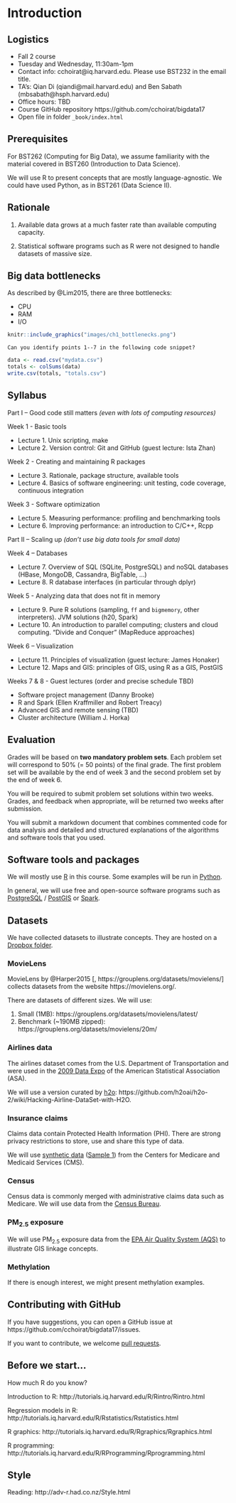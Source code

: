 # Introduction {#intro}

## Logistics

- Fall 2 course
- Tuesday and Wednesday, 11:30am-1pm
- Contact info: cchoirat@iq.harvard.edu.  Please use BST232 in the email title.
- TA's: Qian Di (qiandi@mail.harvard.edu) and Ben Sabath (mbsabath@hsph.harvard.edu)
- Office hours: TBD
- Course GitHub repository https://github.com/cchoirat/bigdata17
- Open file in folder `_book/index.html`

## Prerequisites

For BST262 (Computing for Big Data), we assume familiarity with the material covered in BST260 (Introduction to Data Science).

We will use R to present concepts that are mostly language-agnostic.  We could have used Python, as in BST261 (Data Science II).

## Rationale

1. Available data grows at a much faster rate than available computing capacity.

2. Statistical software programs such as R were not designed to handle datasets of massive size.

## Big data bottlenecks

As described by @Lim2015, there are three bottlenecks:

- CPU
- RAM
- I/O

```r
knitr::include_graphics("images/ch1_bottlenecks.png")
```
```exercise
Can you identify points 1--7 in the following code snippet?
```

```r
data <- read.csv("mydata.csv")
totals <- colSums(data)
write.csv(totals, "totals.csv")
```

## Syllabus

Part I – Good code still matters _(even with lots of computing resources)_

Week 1 - Basic tools

- Lecture 1. Unix scripting, make
- Lecture 2. Version control: Git and GitHub (guest lecture: Ista Zhan)

Week 2 - Creating and maintaining R packages

- Lecture 3. Rationale, package structure, available tools
- Lecture 4. Basics of software engineering: unit testing, code coverage, continuous integration

Week 3 - Software optimization

- Lecture 5. Measuring performance: profiling and benchmarking tools
- Lecture 6. Improving performance: an introduction to C/C++, Rcpp

Part II – Scaling up _(don’t use big data tools for small data)_

Week 4 – Databases

- Lecture 7. Overview of SQL (SQLite, PostgreSQL) and noSQL databases (HBase,
MongoDB, Cassandra, BigTable, ...)
- Lecture 8. R database interfaces (in particular through dplyr)

Week 5 - Analyzing data that does not fit in memory

- Lecture 9. Pure R solutions (sampling, `ff` and `bigmemory`, other interpreters). JVM solutions (h20, Spark)
- Lecture 10. An introduction to parallel computing; clusters and cloud computing.
“Divide and Conquer” (MapReduce approaches)

Week 6 – Visualization

- Lecture 11. Principles of visualization (guest lecture: James Honaker)
- Lecture 12. Maps and GIS: principles of GIS, using R as a GIS, PostGIS

Weeks 7 & 8 - Guest lectures (order and precise schedule TBD)

- Software project management (Danny Brooke)
- R and Spark (Ellen Kraffmiller and Robert Treacy)
- Advanced GIS and remote sensing (TBD)
- Cluster architecture (William J. Horka)

## Evaluation

Grades will be based on **two mandatory problem sets**. Each problem set will correspond to 50% (= 50 points) of the final grade. The first problem set will be available by the end of week 3 and the second problem set by the end of week 6.

You will be required to submit problem set solutions within two weeks. Grades, and feedback when appropriate, will be returned two weeks after submission.

You will submit a markdown document that combines commented code for data analysis and detailed and structured explanations of the algorithms and software tools that you used.

## Software tools and packages

We will mostly use [R](https://www.r-project.org/) in this course.  Some examples will be run in [Python](https://www.python.org/).

In general, we will use free and open-source software programs such as [PostgreSQL](https://www.postgresql.org/) / [PostGIS](http://postgis.net/) or [Spark](https://spark.apache.org/).

## Datasets

We have collected datasets to illustrate concepts.  They are hosted on a [Dropbox folder](https://www.dropbox.com/sh/mt4a7goxsl44swm/AADJK54wOXlDZjABMxN0DJIHa?dl=0).

### MovieLens

MovieLens by @Harper2015 [, https://grouplens.org/datasets/movielens/] collects datasets from the website https://movielens.org/.

There are datasets of different sizes.  We will use:

1. Small (1MB): https://grouplens.org/datasets/movielens/latest/
2. Benchmark (~190MB zipped): https://grouplens.org/datasets/movielens/20m/

### Airlines data

The airlines dataset comes from the U.S. Department of Transportation and were used in the [2009 Data Expo](http://stat-computing.org/dataexpo/2009/) of the American Statistical Association (ASA).

We will use a version curated by [h2o](https://www.h2o.ai/): https://github.com/h2oai/h2o-2/wiki/Hacking-Airline-DataSet-with-H2O. 

### Insurance claims

Claims data contain Protected Health Information (PHI).  There are strong privacy restrictions to store, use and share this type of data.

We will use [synthetic data](https://www.cms.gov/Research-Statistics-Data-and-Systems/Downloadable-Public-Use-Files/SynPUFs/DE_Syn_PUF.html) ([Sample 1](https://www.cms.gov/Research-Statistics-Data-and-Systems/Downloadable-Public-Use-Files/SynPUFs/DESample01.html)) from the Centers for Medicare and Medicaid Services (CMS).

### Census

Census data is commonly merged with administrative claims data such as Medicare.  We will use data from the [Census Bureau](https://www.census.gov/data.html).

### PM~2.5~ exposure

We will use PM~2.5~ exposure data from the [EPA Air Quality System (AQS)](https://www.epa.gov/aqs) to illustrate GIS linkage concepts.

### Methylation

If there is enough interest, we might present methylation examples.

## Contributing with GitHub

If you have suggestions, you can open a GitHub issue at https://github.com/cchoirat/bigdata17/issues.

If you want to contribute, we welcome [pull requests](https://help.github.com/articles/about-pull-requests/).

## Before we start...

How much R do you know?

Introduction to R: http://tutorials.iq.harvard.edu/R/Rintro/Rintro.html

Regression models in R: http://tutorials.iq.harvard.edu/R/Rstatistics/Rstatistics.html

R graphics: http://tutorials.iq.harvard.edu/R/Rgraphics/Rgraphics.html

R programming: http://tutorials.iq.harvard.edu/R/RProgramming/Rprogramming.html

## Style

Reading: http://adv-r.had.co.nz/Style.html

